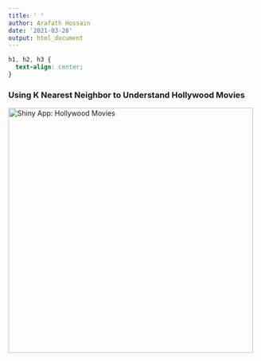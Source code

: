 ```yaml
---
title: ' '
author: Arafath Hossain
date: '2021-03-28'
output: html_document
---
```


```css
h1, h2, h3 {
  text-align: center;
}

```

### Using K Nearest Neighbor to Understand Hollywood Movies

[![](/img/shiny_hollywood_movie.jpg "Shiny App: Hollywood Movies"){width="492"}](https://curiousjoe.shinyapps.io/HollywoodMovies2/)
